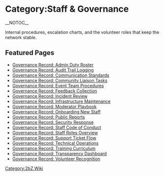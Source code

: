 {{Short description|Overview of the Staff & Governance pages on the 2bZ wiki}}
= Category:Staff & Governance =
{{2bZ Navbox}}
__NOTOC__

Internal procedures, escalation charts, and the volunteer roles that keep the network stable.

== Featured Pages ==
* [[Governance Record: Admin Duty Roster]]
* [[Governance Record: Audit Trail Logging]]
* [[Governance Record: Communication Standards]]
* [[Governance Record: Community Liaison Tasks]]
* [[Governance Record: Event Team Procedures]]
* [[Governance Record: Feedback Collection]]
* [[Governance Record: Incident Review]]
* [[Governance Record: Infrastructure Maintenance]]
* [[Governance Record: Moderator Playbook]]
* [[Governance Record: Onboarding New Staff]]
* [[Governance Record: Public Reports]]
* [[Governance Record: Security Response]]
* [[Governance Record: Staff Code of Conduct]]
* [[Governance Record: Staff Roles Overview]]
* [[Governance Record: Support Ticket Flow]]
* [[Governance Record: Technical Operations]]
* [[Governance Record: Training Curriculum]]
* [[Governance Record: Transparency Dashboard]]
* [[Governance Record: Volunteer Recognition]]

[[Category:2bZ Wiki]]
